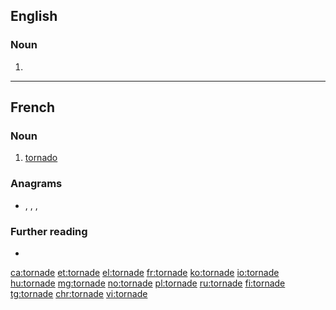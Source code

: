 ==English==

===Noun===
{{en-noun}}

# {{obsolete form of|tornado|lang=en}}

----

==French==

===Noun===
{{fr-noun|f}}
# [[tornado]]

===Anagrams===
* {{l|fr|adorent}}, {{l|fr|détrôna}}, {{l|fr|érodant}}, {{l|fr|tadorne}}

===Further reading===
* {{R:TLFi}}

[[ca:tornade]]
[[et:tornade]]
[[el:tornade]]
[[fr:tornade]]
[[ko:tornade]]
[[io:tornade]]
[[hu:tornade]]
[[mg:tornade]]
[[no:tornade]]
[[pl:tornade]]
[[ru:tornade]]
[[fi:tornade]]
[[tg:tornade]]
[[chr:tornade]]
[[vi:tornade]]